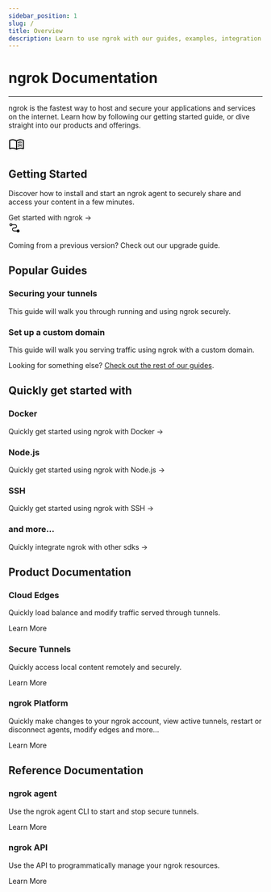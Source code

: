 ```yaml
---
sidebar_position: 1
slug: /
title: Overview
description: Learn to use ngrok with our guides, examples, integration guides, and API references
---
```



# ngrok Documentation
---

ngrok is the fastest way to host and secure your applications and services on the internet. Learn how by following our getting started guide, or dive straight into our products 
and offerings.

<div class="ngrok--cards">
    <Link to={`getting-started`}>
        <div class="ngrok--card ngrok--card-lg">
            <div class="ngrok--card-heading">
                <svg xmlns="http://www.w3.org/2000/svg" height="32" viewBox="0 96 960 960" width="32"><path d="M560 482v-48q33-14 67.5-21t72.5-7q26 0 51 4t49 10v44q-24-9-48.5-13.5T700 446q-38 0-73 9.5T560 482Zm0 220v-49q33-13.5 67.5-20.25T700 626q26 0 51 4t49 10v44q-24-9-48.5-13.5T700 666q-38 0-73 9t-67 27Zm0-110v-48q33-14 67.5-21t72.5-7q26 0 51 4t49 10v44q-24-9-48.5-13.5T700 556q-38 0-73 9.5T560 592ZM248 756q53.566 0 104.283 12.5T452 806V379q-45-30-97.619-46.5Q301.763 316 248 316q-38 0-74.5 9.5T100 349v434q31-14 70.5-20.5T248 756Zm264 50q50-25 98-37.5T712 756q38 0 78.5 6t69.5 16V349q-34-17-71.822-25-37.823-8-76.178-8-54 0-104.5 16.5T512 379v427Zm-30 90q-51-38-111-58.5T248 817q-36.537 0-71.768 9Q141 835 106 848q-23.1 11-44.55-3Q40 831 40 805V342q0-15 7-27.5T68 295q42-20 87.395-29.5Q200.789 256 248 256q63 0 122.5 17T482 325q51-35 109.5-52T712 256q46.868 0 91.934 9.5Q849 275 891 295q14 7 21.5 19.5T920 342v463q0 27.894-22.5 42.447Q875 862 853 848q-34-14-69.232-22.5Q748.537 817 712 817q-63 0-121 21t-109 58ZM276 567Z"/></svg>
                <h2>Getting Started</h2>
            </div>
            <p>Discover how to install and start an ngrok agent to securely share and access your content in a few minutes.</p>
            <a>Get started with ngrok →</a>
        </div>
    </Link>
    <Link to={`docs/guides/upgrade-v2-v3`}>
        <div class="ngrok--card ngrok--card-note">
            <svg xmlns="http://www.w3.org/2000/svg" height="24" viewBox="0 96 960 960" width="24"><path d="M766 936q-41 0-71.5-24.5T656 852H443q-66 0-109.5-43.5T290 699q0-66 43.5-109.5T443 546h77q41 0 67-26t26-67q0-41-26-67t-67-26H304q-9 35-39 59.5T194 444q-48 0-81-33t-33-81q0-48 33-81t81-33q41 0 71 24.5t39 59.5h216q66 0 109.5 43.5T673 453q0 66-43.5 109.5T520 606h-77q-41 0-67 26t-26 67q0 41 26 67t67 26h213q9-35 39-59.5t71-24.5q48 0 81 33t33 81q0 48-33 81t-81 33ZM194 384q23 0 38.5-15.5T248 330q0-23-15.5-38.5T194 276q-23 0-38.5 15.5T140 330q0 23 15.5 38.5T194 384Z"/></svg>
            <p>Coming from a previous version? Check out our <a>upgrade guide</a>.</p>
        </div>
    </Link>
</div>

## Popular Guides

<div class="ngrok--cards ngrok--cards-row">
    <Link to={`docs/guides/securing-your-tunnels`} class="w-50">
        <div class="ngrok--card">
            <div class="ngrok--card-heading">
                <h3>Securing your tunnels</h3>
            </div>
            <p>This guide will walk you through running and using ngrok securely.</p>
        </div>
    </Link>
    <Link to={`guides/how-to-set-up-a-custom-domain`} class="w-50">
        <div class="ngrok--card">
            <div class="ngrok--card-heading">
                <h3>Set up a custom domain</h3>
            </div>
            <p>This guide will walk you serving traffic using ngrok with a custom domain.</p>
        </div>
    </Link>
</div>

Looking for something else? [Check out the rest of our guides](guides).

## Quickly get started with

<div class="ngrok--cards ngrok--cards-row">
    <Link to={`docs/using-ngrok-with/docker`} class="w-50">
        <div class="ngrok--card">
            <div class="ngrok--card-heading">
                <h3>Docker</h3>
            </div>
            <p>Quickly get started using ngrok with Docker →</p>
        </div>
    </Link>
    <Link to={`docs/using-ngrok-with/node-js`} class="w-50">
        <div class="ngrok--card">
            <div class="ngrok--card-heading">
                <h3>Node.js</h3>
            </div>
            <p>Quickly get started using ngrok with Node.js →</p>
        </div>
    </Link>
    <Link to={`docs/using-ngrok-with/ssh`} class="w-50">
        <div class="ngrok--card">
            <div class="ngrok--card-heading">
                <h3>SSH</h3>
            </div>
            <p>Quickly get started using ngrok with SSH →</p>
        </div>
    </Link>
</div>
<div class="ngrok--cards ngrok--cards-row">
    <Link to={`docs/using-ngrok-with`} class="w-50">
        <div class="ngrok--card ngrok--card-sm">
            <div class="ngrok--card-heading">
                <h3>and more...</h3>
            </div>
            <p>Quickly integrate ngrok with other sdks →</p>
        </div>
    </Link>
</div>

## Product Documentation


<div class="ngrok--cards ngrok--cards-row">
    <Link to={`docs/cloud-edge`} class="w-50">
        <div class="ngrok--card">
            <div class="ngrok--card-heading">
                <h3>Cloud Edges</h3>
            </div>
            <p>Quickly load balance and modify traffic served through tunnels.</p>
            <a>Learn More</a>
        </div>
    </Link>
    <Link to={`docs/secure-tunnels`} class="w-50">
        <div class="ngrok--card">
            <div class="ngrok--card-heading">
                <h3>Secure Tunnels</h3>
            </div>
            <p>Quickly access local content remotely and securely.</p>
            <a>Learn More</a>
        </div>
    </Link>
</div>

<div class="ngrok--cards ngrok--cards-row">
    <Link to={`docs/platform/dashboard`} class="w-50">
        <div class="ngrok--card">
            <div class="ngrok--card-heading">
                <h3>ngrok Platform</h3>
            </div>
            <p>Quickly make changes to your ngrok account, view active tunnels, restart or disconnect agents, modify edges and more...</p>
            <a>Learn More</a>
        </div>
    </Link>
</div>

## Reference Documentation

<div class="ngrok--cards ngrok--cards-row">
    <Link to={`docs/ngrok-agent`} class="w-50">
        <div class="ngrok--card">
            <div class="ngrok--card-heading">
                <h3>ngrok agent</h3>
            </div>
            <p>Use the ngrok agent CLI to start and stop secure tunnels.</p>
            <a>Learn More</a>
        </div>
    </Link>
    <Link to={`docs/api`} class="w-50">
        <div class="ngrok--card">
            <div class="ngrok--card-heading">
                <h3>ngrok API</h3>
            </div>
            <p>Use the API to programmatically manage your ngrok resources.</p>
            <a>Learn More</a>
        </div>
    </Link>
</div>
